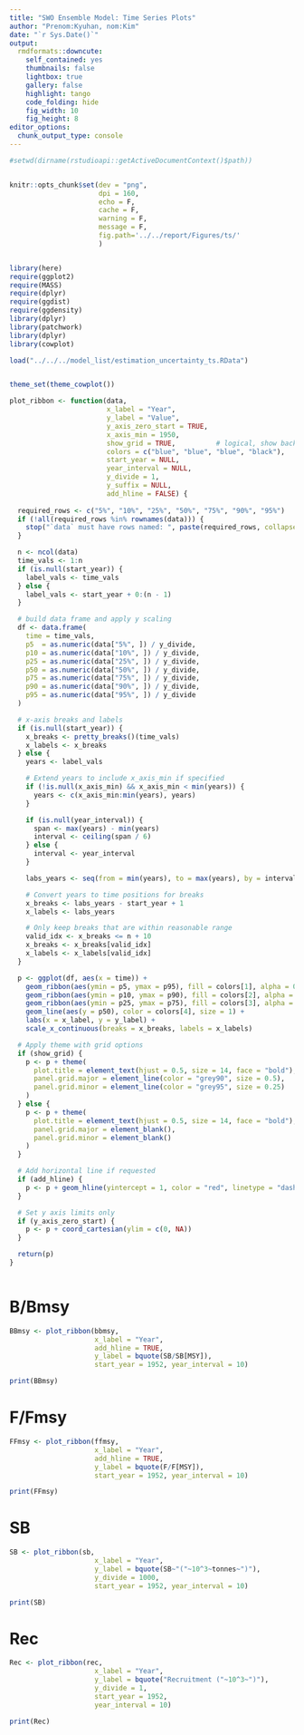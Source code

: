 ```yaml
---
title: "SWO Ensemble Model: Time Series Plots"
author: "Prenom:Kyuhan, nom:Kim"
date: "`r Sys.Date()`"
output:
  rmdformats::downcute:
    self_contained: yes
    thumbnails: false
    lightbox: true
    gallery: false
    highlight: tango
    code_folding: hide
    fig_width: 10
    fig_height: 8
editor_options: 
  chunk_output_type: console
---
```


```r

#setwd(dirname(rstudioapi::getActiveDocumentContext()$path))


knitr::opts_chunk$set(dev = "png",
                      dpi = 160,
                      echo = F,
                      cache = F,
                      warning = F,
                      message = F, 
                      fig.path='../../report/Figures/ts/'
                      )


library(here)
require(ggplot2)
require(MASS)
require(dplyr)
require(ggdist)
require(ggdensity)
library(dplyr)
library(patchwork)
library(dplyr)
library(cowplot)

load("../../../model_list/estimation_uncertainty_ts.RData")


theme_set(theme_cowplot())

plot_ribbon <- function(data,
                        x_label = "Year", 
                        y_label = "Value",
                        y_axis_zero_start = TRUE,
                        x_axis_min = 1950,
                        show_grid = TRUE,          # logical, show background grid lines
                        colors = c("blue", "blue", "blue", "black"),
                        start_year = NULL,
                        year_interval = NULL,
                        y_divide = 1,
                        y_suffix = NULL,
                        add_hline = FALSE) {
  
  required_rows <- c("5%", "10%", "25%", "50%", "75%", "90%", "95%")
  if (!all(required_rows %in% rownames(data))) {
    stop("`data` must have rows named: ", paste(required_rows, collapse = ", "))
  }

  n <- ncol(data)
  time_vals <- 1:n
  if (is.null(start_year)) {
    label_vals <- time_vals
  } else {
    label_vals <- start_year + 0:(n - 1)
  }

  # build data frame and apply y scaling
  df <- data.frame(
    time = time_vals,
    p5  = as.numeric(data["5%", ]) / y_divide,
    p10 = as.numeric(data["10%", ]) / y_divide,
    p25 = as.numeric(data["25%", ]) / y_divide,
    p50 = as.numeric(data["50%", ]) / y_divide,
    p75 = as.numeric(data["75%", ]) / y_divide,
    p90 = as.numeric(data["90%", ]) / y_divide,
    p95 = as.numeric(data["95%", ]) / y_divide
  )

  # x-axis breaks and labels
  if (is.null(start_year)) {
    x_breaks <- pretty_breaks()(time_vals)
    x_labels <- x_breaks
  } else {
    years <- label_vals

    # Extend years to include x_axis_min if specified
    if (!is.null(x_axis_min) && x_axis_min < min(years)) {
      years <- c(x_axis_min:min(years), years)
    }

    if (is.null(year_interval)) {
      span <- max(years) - min(years)
      interval <- ceiling(span / 6)
    } else {
      interval <- year_interval
    }

    labs_years <- seq(from = min(years), to = max(years), by = interval)

    # Convert years to time positions for breaks
    x_breaks <- labs_years - start_year + 1
    x_labels <- labs_years

    # Only keep breaks that are within reasonable range
    valid_idx <- x_breaks <= n + 10
    x_breaks <- x_breaks[valid_idx]
    x_labels <- x_labels[valid_idx]
  }

  p <- ggplot(df, aes(x = time)) +
    geom_ribbon(aes(ymin = p5, ymax = p95), fill = colors[1], alpha = 0.1) +
    geom_ribbon(aes(ymin = p10, ymax = p90), fill = colors[2], alpha = 0.2) +
    geom_ribbon(aes(ymin = p25, ymax = p75), fill = colors[3], alpha = 0.2) +
    geom_line(aes(y = p50), color = colors[4], size = 1) +
    labs(x = x_label, y = y_label) +
    scale_x_continuous(breaks = x_breaks, labels = x_labels)

  # Apply theme with grid options
  if (show_grid) {
    p <- p + theme(
      plot.title = element_text(hjust = 0.5, size = 14, face = "bold"),
      panel.grid.major = element_line(color = "grey90", size = 0.5),
      panel.grid.minor = element_line(color = "grey95", size = 0.25)
    )
  } else {
    p <- p + theme(
      plot.title = element_text(hjust = 0.5, size = 14, face = "bold"),
      panel.grid.major = element_blank(),
      panel.grid.minor = element_blank()
    )
  }

  # Add horizontal line if requested
  if (add_hline) {
    p <- p + geom_hline(yintercept = 1, color = "red", linetype = "dashed", size = 1)
  }

  # Set y axis limits only
  if (y_axis_zero_start) {
    p <- p + coord_cartesian(ylim = c(0, NA))
  }

  return(p)
}



```


# B/Bmsy

```r

BBmsy <- plot_ribbon(bbmsy,
                     x_label = "Year",
                     add_hline = TRUE,
                     y_label = bquote(SB/SB[MSY]),
                     start_year = 1952, year_interval = 10)

print(BBmsy)

```



# F/Fmsy

```r

FFmsy <- plot_ribbon(ffmsy,
                     x_label = "Year",
                     add_hline = TRUE,
                     y_label = bquote(F/F[MSY]),
                     start_year = 1952, year_interval = 10)

print(FFmsy)

```




# SB

```r

SB <- plot_ribbon(sb,
                     x_label = "Year",
                     y_label = bquote(SB~"("~10^3~tonnes~")"),
                     y_divide = 1000,
                     start_year = 1952, year_interval = 10)

print(SB)

```




# Rec

```r

Rec <- plot_ribbon(rec,
                     x_label = "Year",
                     y_label = bquote("Recruitment ("~10^3~")"),
                     y_divide = 1,
                     start_year = 1952, 
                     year_interval = 10)

print(Rec)

```


